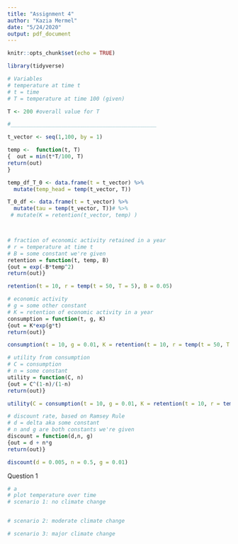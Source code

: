 ```yaml
---
title: "Assignment 4"
author: "Kazia Mermel"
date: "5/24/2020"
output: pdf_document
---
```


```r
knitr::opts_chunk$set(echo = TRUE)

library(tidyverse)

# Variables
# temperature at time t
# t = time
# T = temperature at time 100 (given)

T <- 200 #overall value for T

#______________________________________________

t_vector <- seq(1,100, by = 1)

temp <-  function(t, T)
{  out = min(t*T/100, T)
return(out)
}

temp_df_T_0 <- data.frame(t = t_vector) %>% 
  mutate(temp_head = temp(t_vector, T))

T_0_df <- data.frame(t = t_vector) %>% 
  mutate(tau = temp(t_vector, T))# %>% 
 # mutate(K = retention(t_vector, temp) )



# fraction of economic activity retained in a year
# r = temperature at time t
# B = some constant we're given
retention = function(t, temp, B)
{out = exp(-B*temp^2)
return(out)}

retention(t = 10, r = temp(t = 50, T = 5), B = 0.05)

# economic activity
# g = some other constant
# K = retention of economic activity in a year
consumption = function(t, g, K)
{out = K*exp(g*t)
return(out)}

consumption(t = 10, g = 0.01, K = retention(t = 10, r = temp(t = 50, T = 5), B = 0.05))

# utility from consumption
# C = consumption
# n = some constant
utility = function(C, n)
{out = C^(1-n)/(1-n)
return(out)}

utility(C = consumption(t = 10, g = 0.01, K = retention(t = 10, r = temp(t = 50, T = 5), B = 0.05)), n = 0.5)

# discount rate, based on Ramsey Rule
# d = delta aka some constant
# n and g are both constants we're given
discount = function(d,n, g)
{out = d + n*g
return(out)}

discount(d = 0.005, n = 0.5, g = 0.01)
```

Question 1
```r
# a
# plot temperature over time
# scenario 1: no climate change


# scenario 2: moderate climate change

# scenario 3: major climate change
```


